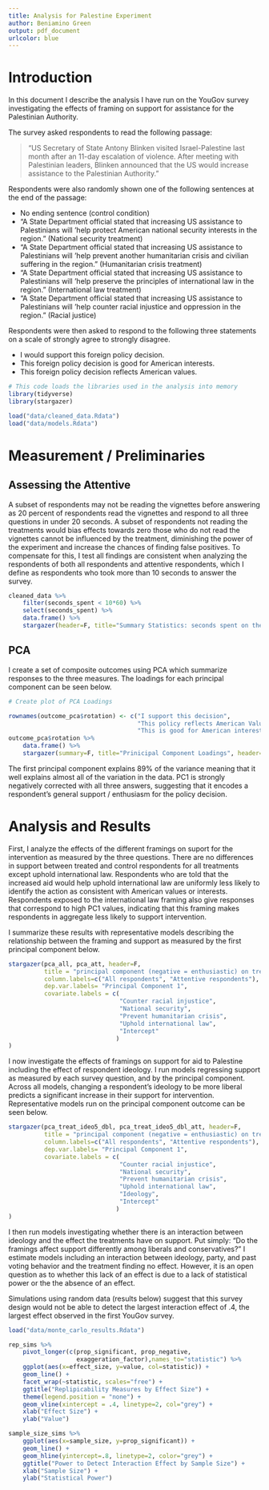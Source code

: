 ```yaml
---
title: Analysis for Palestine Experiment
author: Beniamino Green
output: pdf_document
urlcolor: blue
---
```


# Introduction

In this document I describe the analysis I have run on the YouGov survey
investigating the effects of framing on support for assistance for the
Palestinian Authority.

The survey asked respondents to read the following passage:

> "US Secretary of State Antony Blinken visited Israel-Palestine last month after
> an 11-day escalation of violence.  After meeting with Palestinian leaders,
> Blinken announced that the US would increase assistance to the Palestinian
> Authority."

Respondents were also randomly shown one of the following sentences at the end
of the passage:

* No ending sentence (control condition)
* "A State Department official stated that increasing US assistance to
Palestinians will 'help protect American national security interests in the
region.” (National security treatment)
* "A State Department official stated that increasing US assistance to
Palestinians will 'help prevent another humanitarian crisis and civilian
suffering in the region.” (Humanitarian crisis treatment)
* "A State Department official stated that increasing US assistance to
Palestinians will 'help preserve the principles of international law in the
region.” (International law treatment)
* "A State Department official stated that increasing US assistance to
Palestinians will 'help counter racial injustice and oppression in the region.” (Racial justice)


Respondents were then asked to respond to the following three statements on a scale of strongly agree to strongly disagree.

* I would support this foreign policy decision.
* This foreign policy decision is good for American interests.
* This foreign policy decision reflects American values.

```r
# This code loads the libraries used in the analysis into memory
library(tidyverse)
library(stargazer)
```

```r
load("data/cleaned_data.Rdata")
load("data/models.Rdata")

```

# Measurement / Preliminaries

## Assessing the Attentive

A subset of respondents may not be reading the vignettes before answering as 20
percent of respondents read the vignettes and respond to all three questions in
under 20 seconds. A subset of respondents not reading the treatments would bias
effects towards zero those who do not read the vignettes cannot be influenced
by the treatment, diminishing the power of the experiment and increase the
chances of finding false positives.  To compensate for this, I test all
findings are consistent when analyzing the respondents of both all respondents
and attentive respondents, which I define as respondents who took more than 10
seconds to answer the survey.

```r
cleaned_data %>%
    filter(seconds_spent < 10*60) %>%
    select(seconds_spent) %>%
    data.frame() %>%
    stargazer(header=F, title="Summary Statistics: seconds spent on the survey")
```

## PCA

I create a set of composite outcomes using PCA which summarize responses to the
three measures. The loadings for each principal component can be seen below.

```r
# Create plot of PCA Loadings

rownames(outcome_pca$rotation) <- c("I support this decision",
                                    "This policy reflects American Values",
                                    "This is good for American interests")
outcome_pca$rotation %>%
    data.frame() %>%
    stargazer(summary=F, title="Prinicipal Component Loadings", header=F)

```

The first principal component explains 89% of the variance meaning that it well
explains almost all of the variation in the data.  PC1 is strongly negatively
corrected with all three answers, suggesting that it encodes a respondent's
general support / enthusiasm for the policy decision.

# Analysis and Results

First, I analyze the effects of the different framings on suport for the
intervention as measured by the three questions. There are no differences in
support between treated and control respondents for all treatments except
uphold international law. Respondents who are told that the increased aid would
help uphold international law are uniformly less likely to identify the action
as consistent with American values or interests. Respondents exposed to the
international law framing also give responses that correspond to high PC1
values, indicating that this framing makes respondents in aggregate less likely
to support intervention.

I summarize these results with representative models describing the
relationship between the framing and support as measured by the first
principal component below.

```r
stargazer(pca_all, pca_att, header=F,
          title = "principal component (negative = enthusiastic) on treatment",
          column.labels=c("All respondents", "Attentive respondents"),
          dep.var.labels= "Principal Component 1",
          covariate.labels = c(
                               "Counter racial injustice",
                               "National security",
                               "Prevent humanitarian crisis",
                               "Uphold international law",
                               "Intercept"
                              )
)
```

I now investigate the effects of framings on support for aid to Palestine
including the effect of respondent ideology. I run models regressing support as
measured by each survey question, and by the principal component. Across all
models, changing a respondent's ideology to be more liberal predicts a
significant increase in their support for intervention. Representative models
run on the principal component outcome can be seen below.

```r

stargazer(pca_treat_ideo5_dbl, pca_treat_ideo5_dbl_att, header=F,
          title = "principal component (negative = enthusiastic) on treatment",
          column.labels=c("All respondents", "Attentive respondents"),
          dep.var.labels= "Principal Component 1",
          covariate.labels = c(
                               "Counter racial injustice",
                               "National security",
                               "Prevent humanitarian crisis",
                               "Uphold international law",
                               "Ideology",
                               "Intercept"
                              )
)
```

I then run models investigating whether there is an interaction between
ideology and the effect the treatments have on support. Put simply: "Do the
framings affect support differently among liberals and conservatives?" I
estimate models including an interaction between ideology, party, and past
voting behavior and the treatment finding no effect. However, it is an open
question as to whether this lack of an effect is due to a lack of statistical
power or the the absence of an effect.

Simulations using random data (results below) suggest that this survey design
would not be able to detect the largest interaction effect of .4, the largest
effect observed in the first YouGov survey.

```r

load("data/monte_carlo_results.Rdata")

rep_sims %>%
    pivot_longer(c(prop_significant, prop_negative,
                   exaggeration_factor),names_to="statistic") %>%
    ggplot(aes(x=effect_size, y=value, col=statistic)) +
    geom_line() +
    facet_wrap(~statistic, scales="free") +
    ggtitle("Replipicability Measures by Effect Size") +
    theme(legend.position = "none") +
    geom_vline(xintercept = .4, linetype=2, col="grey") +
    xlab("Effect Size") +
    ylab("Value")

sample_size_sims %>%
    ggplot(aes(x=sample_size, y=prop_significant)) +
    geom_line() +
    geom_hline(yintercept=.8, linetype=2, color="grey") +
    ggtitle("Power to Detect Interaction Effect by Sample Size") +
    xlab("Sample Size") +
    ylab("Statistical Power")

```
